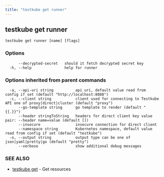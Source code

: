 ```yaml
---
title: "testkube get runner"
---
```

<head>
  <meta name="docsearch:indexPrefix" content="reference-doc" />
</head>

## testkube get runner



```
testkube get runner [name] [flags]
```

### Options

```
      --decrypted-secret   should it fetch decrypted secret key
  -h, --help               help for runner
```

### Options inherited from parent commands

```
  -a, --api-uri string          api uri, default value read from config if set (default "http://localhost:8088")
  -c, --client string           client used for connecting to Testkube API one of proxy|direct|cluster (default "proxy")
      --go-template string      go template to render (default "{{.}}")
      --header stringToString   headers for direct client key value pair: --header name=value (default [])
      --insecure                insecure connection for direct client
      --namespace string        Kubernetes namespace, default value read from config if set (default "testkube")
  -o, --output string           output type can be one of json|yaml|pretty|go (default "pretty")
      --verbose                 show additional debug messages
```

### SEE ALSO

* [testkube get](testkube-get.mdx)	 - Get resources


